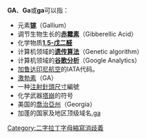 {{Selfref|在维基百科中，GA可能指[[Wikipedia:优良条目|Wikipedia:优良条目]]。}}
'''GA'''、'''Ga'''或'''ga'''可以指：
*元素'''[[镓|镓]]'''（Gallium）
*调节生物生长的'''[[赤霉素|赤霉素]]'''（Gibberellic Acid）
*化学物质'''[[1,5-戊二醛|1,5-戊二醛]]'''
*计算机领域的'''[[遗传算法|遗传算法]]'''（Genetic algorithm）
*计算机领域的'''[[Google分析|谷歌分析]]'''（Google Analytics）
*[[加鲁达印尼航空|加鲁达印尼航空]]的IATA代码。
*[[激勃素|激勃素]]（GA）
*一种[[注射針頭尺寸比較|注射針頭尺寸]]編號
*化学武器[[塔崩|塔崩]]的符号
*美国的[[喬治亞州|喬治亞州]]（Georgia）
*加蓬的国家及地区顶级域名[[.ga|.ga]]
{{disambig}}

[[Category:二字拉丁字母縮寫消歧義|Category:二字拉丁字母縮寫消歧義]]